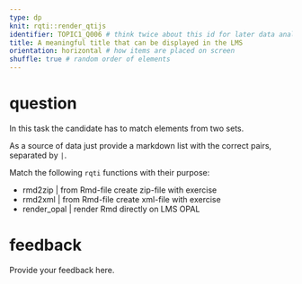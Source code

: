 ---
type: dp
knit: rqti::render_qtijs
identifier: TOPIC1_Q006 # think twice about this id for later data analysis!
title: A meaningful title that can be displayed in the LMS
orientation: horizontal # how items are placed on screen
shuffle: true # random order of elements
---

# question

In this task the candidate has to match elements from two sets.

As a source of data just provide a markdown list with the correct pairs,
separated by `|`.

Match the following `rqti` functions with their purpose:

* rmd2zip | from Rmd-file create zip-file with exercise
* rmd2xml | from Rmd-file create xml-file with exercise
* render_opal | render Rmd directly on LMS OPAL


# feedback

Provide your feedback here.

<!-- If you prefer specific feedback for correct and incorrect solution, delete
the general feedback section and uncomment everything starting from this line:

# feedback+

Nice. (Only displayed when the solution is correct.)

# feedback-

Try again. (Only displayed if the solution is not correct.)
-->
